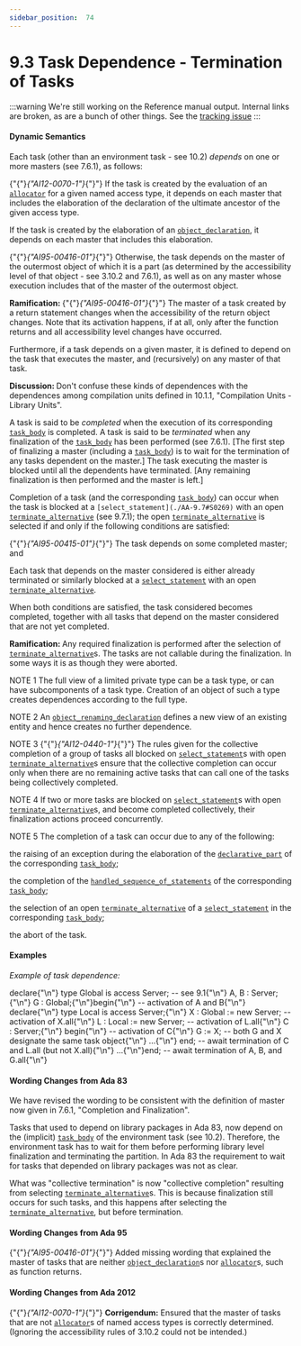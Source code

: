 ---
sidebar_position:  74
---

# 9.3  Task Dependence - Termination of Tasks

:::warning
We're still working on the Reference manual output.  Internal links are broken,
as are a bunch of other things.
See the [tracking issue](https://github.com/ada-lang-io/ada-lang-io/issues/20)
:::



#### Dynamic Semantics

<p>Each task (other than an environment task - see 10.2) <em>depends</em> on one or more masters (see 7.6.1), as follows: </p>
<p>{"{"}<em>{"AI12-0070-1"}</em>{"}"} If the task is created by the evaluation of an <code><a href="./AA-4.8#S0164">allocator</a></code> for a given named access type, it depends on each master that includes the elaboration of the declaration of the ultimate ancestor of the given access type.</p>
<p>If the task is created by the elaboration of an <code><a href="./AA-3.3#S0032">object_declaration</a></code>, it depends on each master that includes this elaboration.</p>
<p>{"{"}<em>{"AI95-00416-01"}</em>{"}"} Otherwise, the task depends on the master of the outermost object of which it is a part (as determined by the accessibility level of that object - see 3.10.2 and 7.6.1), as well as on any master whose execution includes that of the master of the outermost object. </p>
<p><strong>Ramification: </strong>{"{"}<em>{"AI95-00416-01"}</em>{"}"} The master of a task created by a return statement changes when the accessibility of the return object changes. Note that its activation happens, if at all, only after the function returns and all accessibility level changes have occurred. </p>
<p>Furthermore, if a task depends on a given master, it is defined to depend on the task that executes the master, and (recursively) on any master of that task. </p>
<p><strong>Discussion: </strong>Don't confuse these kinds of dependences with the dependences among compilation units defined in 10.1.1, "Compilation Units - Library Units". </p>
<p>A task is said to be <em>completed</em> when the execution of its corresponding <code><a href="./AA-9.1#S0248">task_body</a></code> is completed. A task is said to be <em>terminated</em> when any finalization of the <code><a href="./AA-9.1#S0248">task_body</a></code> has been performed (see 7.6.1). [The first step of finalizing a master (including a <code><a href="./AA-9.1#S0248">task_body</a></code>) is to wait for the termination of any tasks dependent on the master.] The task executing the master is blocked until all the dependents have terminated. [Any remaining finalization is then performed and the master is left.]</p>
<p>Completion of a task (and the corresponding <code><a href="./AA-9.1#S0248">task_body</a></code>) can occur when the task is blocked at a <code>[select_statement](./AA-9.7#S0269)</code> with an open <code><a href="./AA-9.7#S0275">terminate_alternative</a></code> (see 9.7.1); the open <code><a href="./AA-9.7#S0275">terminate_alternative</a></code> is selected if and only if the following conditions are satisfied: </p>
<p>{"{"}<em>{"AI95-00415-01"}</em>{"}"} The task depends on some completed master; and</p>
<p>Each task that depends on the master considered is either already terminated or similarly blocked at a <code><a href="./AA-9.7#S0269">select_statement</a></code> with an open <code><a href="./AA-9.7#S0275">terminate_alternative</a></code>. </p>
<p>When both conditions are satisfied, the task considered becomes completed, together with all tasks that depend on the master considered that are not yet completed. </p>
<p><strong>Ramification: </strong>Any required finalization is performed after the selection of <code><a href="./AA-9.7#S0275">terminate_alternative</a></code>s. The tasks are not callable during the finalization. In some ways it is as though they were aborted. </p>
<p>NOTE 1   The full view of a limited private type can be a task type, or can have subcomponents of a task type. Creation of an object of such a type creates dependences according to the full type.</p>
<p>NOTE 2   An <code><a href="./AA-8.5#S0239">object_renaming_declaration</a></code> defines a new view of an existing entity and hence creates no further dependence.</p>
<p>NOTE 3   {"{"}<em>{"AI12-0440-1"}</em>{"}"} The rules given for the collective completion of a group of tasks all blocked on <code><a href="./AA-9.7#S0269">select_statement</a></code>s with open <code><a href="./AA-9.7#S0275">terminate_alternative</a></code>s ensure that the collective completion can occur only when there are no remaining active tasks that can call one of the tasks being collectively completed.</p>
<p>NOTE 4   If two or more tasks are blocked on <code><a href="./AA-9.7#S0269">select_statement</a></code>s with open <code><a href="./AA-9.7#S0275">terminate_alternative</a></code>s, and become completed collectively, their finalization actions proceed concurrently.</p>
<p>NOTE 5   The completion of a task can occur due to any of the following: </p>
<p>the raising of an exception during the elaboration of the <code><a href="./AA-3.11#S0086">declarative_part</a></code> of the corresponding <code><a href="./AA-9.1#S0248">task_body</a></code>;</p>
<p>the completion of the <code><a href="./AA-11.2#S0304">handled_sequence_of_statements</a></code> of the corresponding <code><a href="./AA-9.1#S0248">task_body</a></code>;</p>
<p>the selection of an open <code><a href="./AA-9.7#S0275">terminate_alternative</a></code> of a <code><a href="./AA-9.7#S0269">select_statement</a></code> in the corresponding <code><a href="./AA-9.1#S0248">task_body</a></code>;</p>
<p>the abort of the task. </p>

#### Examples

<p><em>Example of task dependence:</em> </p>
<CodeBlock>
declare{"\n"}   type Global is access Server;        --  see 9.1{"\n"}   A, B : Server;{"\n"}   G    : Global;{"\n"}begin{"\n"}   --  activation of A and B{"\n"}   declare{"\n"}      type Local is access Server;{"\n"}      X : Global := new Server;  --  activation of X.all{"\n"}      L : Local  := new Server;  --  activation of L.all{"\n"}      C : Server;{"\n"}   begin{"\n"}      --  activation of C{"\n"}      G := X;  --  both G and X designate the same task object{"\n"}      ...{"\n"}   end;  --  await termination of C and L.all (but not X.all){"\n"}   ...{"\n"}end;  --  await termination of A, B, and G.all{"\n"}
</CodeBlock>


#### Wording Changes from Ada 83

<p>We have revised the wording to be consistent with the definition of master now given in 7.6.1, "Completion and Finalization".</p>
<p>Tasks that used to depend on library packages in Ada 83, now depend on the (implicit) <code><a href="./AA-9.1#S0248">task_body</a></code> of the environment task (see 10.2). Therefore, the environment task has to wait for them before performing library level finalization and terminating the partition. In Ada 83 the requirement to wait for tasks that depended on library packages was not as clear.</p>
<p>What was "collective termination" is now "collective completion" resulting from selecting <code><a href="./AA-9.7#S0275">terminate_alternative</a></code>s. This is because finalization still occurs for such tasks, and this happens after selecting the <code><a href="./AA-9.7#S0275">terminate_alternative</a></code>, but before termination. </p>

#### Wording Changes from Ada 95

<p>{"{"}<em>{"AI95-00416-01"}</em>{"}"} Added missing wording that explained the master of tasks that are neither <code><a href="./AA-3.3#S0032">object_declaration</a></code>s nor <code><a href="./AA-4.8#S0164">allocator</a></code>s, such as function returns. </p>

#### Wording Changes from Ada 2012

<p>{"{"}<em>{"AI12-0070-1"}</em>{"}"} <strong>Corrigendum:</strong> Ensured that the master of tasks that are not <code><a href="./AA-4.8#S0164">allocator</a></code>s of named access types is correctly determined. (Ignoring the accessibility rules of 3.10.2 could not be intended.) </p>
